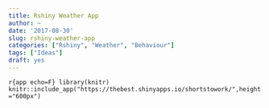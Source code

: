 ```yaml
---
title: Rshiny Weather App
author: ~
date: '2017-08-30'
slug: rshiny-weather-app
categories: ["Rshiny", "Weather", "Behaviour"]
tags: ["Ideas"]
draft: yes
---
```


```r{app echo=F}
library(knitr)
knitr::include_app("https://thebest.shinyapps.io/shortstowork/",height ="600px")
```
